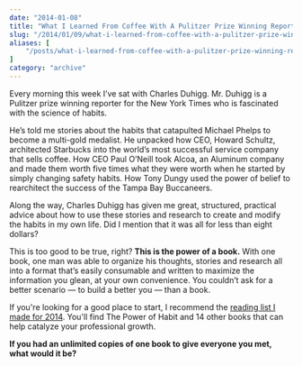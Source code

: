 ```yaml
---
date: "2014-01-08"
title: "What I Learned From Coffee With A Pulitzer Prize Winning Reporter"
slug: "/2014/01/09/what-i-learned-from-coffee-with-a-pulitzer-prize-winning-reporter/"
aliases: [
    "/posts/what-i-learned-from-coffee-with-a-pulitzer-prize-winning-reporter"
]
category: "archive"
---
```


<p class="intro">
  Every morning this week I’ve sat with Charles Duhigg. Mr. Duhigg is a Pulitzer prize winning reporter for the New York Times who is fascinated with the science of habits.
</p>

He’s told me stories about the habits that catapulted Michael Phelps to become a multi-gold medalist. He unpacked how CEO, Howard Schultz, architected Starbucks into the world’s most successful service company that sells coffee. How CEO Paul O’Neill took Alcoa, an Aluminum company and made them worth five times what they were worth when he started by simply changing safety habits. How Tony Dungy used the power of belief to rearchitect the success of the Tampa Bay Buccaneers.

Along the way, Charles Duhigg has given me great, structured, practical advice about how to use these stories and research to create and modify the habits in my own life. Did I mention that it was all for less than eight dollars?

This is too good to be true, right? __This is the power of a book.__ With one book, one man was able to organize his thoughts, stories and research all into a format that’s easily consumable and written to maximize the information you glean, at your own convenience. You couldn’t ask for a better scenario — to build a better you — than a book.

If you're looking for a good place to start, I recommend the [reading list I made for 2014](/2014/01/05/reading-list/). You'll find The Power of Habit and 14 other books that can help catalyze your professional growth.

__If you had an unlimited copies of one book to give everyone you met, what would it be?__
